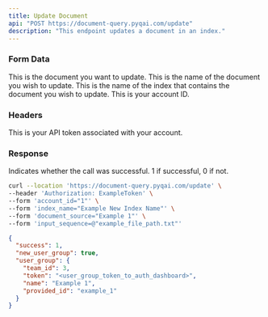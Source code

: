 ```yaml
---
title: Update Document
api: "POST https://document-query.pyqai.com/update"
description: "This endpoint updates a document in an index."
---
```


### Form Data

<ParamField path="input_sequence" type="file">
  This is the document you want to update.
</ParamField>

<ParamField path="document_source" type="string">
  This is the name of the document you wish to update.
</ParamField>

<ParamField path="index_name" type="string">
  This is the name of the index that contains the document you wish to update.
</ParamField>

<ParamField path="account_id" type="int">
  This is your account ID.
</ParamField>

### Headers

<ParamField header="Authorization" type="string">
  This is your API token associated with your account.
</ParamField>

### Response

<ResponseField name="success" type="number">
  Indicates whether the call was successful. 1 if successful, 0 if not.
</ResponseField>

<RequestExample>

```bash Example Request
curl --location 'https://document-query.pyqai.com/update' \
--header 'Authorization: ExampleToken' \
--form 'account_id="1"' \
--form 'index_name="Example New Index Name"' \
--form 'document_source="Example 1"' \
--form 'input_sequence=@"example_file_path.txt"'
```

</RequestExample>

<ResponseExample>

```json Response
{
  "success": 1,
  "new_user_group": true,
  "user_group": {
    "team_id": 3,
    "token": "<user_group_token_to_auth_dashboard>",
    "name": "Example 1",
    "provided_id": "example_1"
  }
}
```

</ResponseExample>
